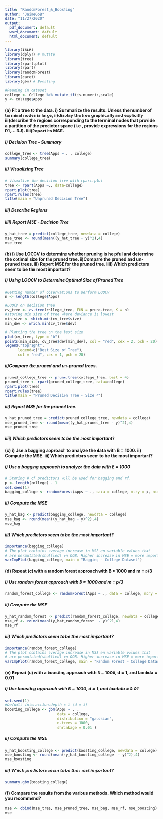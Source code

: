 ```yaml
---
title: "RandomForest_&_Boosting"
author: "JaimeGoB"
date: "11/27/2020"
output:
  pdf_document: default
  word_document: default
  html_document: default
---
```


```r
library(ISLR)
library(dplyr) # mutate
library(tree)
library(rpart.plot)
library(rpart)
library(randomForest)
library(caret)
library(gbm) # Boosting

```

```r
#Reading in dataset
college <- College %>% mutate_if(is.numeric,scale)
y <- college$Apps
```

#### (a) Fit a tree to the data. i) Summarize the results. Unless the number of terminal nodes is large, ii)display the tree graphically and explicitly iii)describe the regions corresponding to the terminal nodes that provide a partition of the predictor space (i.e., provide expressions for the regions R1,...,RJ). iiii)Report its MSE.

##### i) Decision Tree - Summary
```r
college_tree <- tree(Apps ~ . , college)
summary(college_tree)
```

##### ii) Visualizing Tree
```r
# Visualize the decision tree with rpart.plot
tree <- rpart(Apps ~., data=college)
rpart.plot(tree)
rpart.rules(tree)
title(main = "Unpruned Decision Tree")
```

##### iii) Describe Regions

##### iiii) Report MSE - Decision Tree
```r
y_hat_tree = predict(college_tree, newdata = college)
mse_tree <- round(mean((y_hat_tree - y)^2),4)
mse_tree
```
#### (b) i) Use LOOCV to determine whether pruning is helpful and determine the optimal size for the pruned tree. ii)Compare the pruned and un-pruned trees. iii) Report MSE for the pruned tree. iiii) Which predictors seem to be the most important?

##### i) Using LOOCV to Determine Optimal Size of Pruned Tree
```r
#Getting number of observations to perform LOOCV
n <- length(college$Apps)

#LOOCV on decision tree
cv_tree <- cv.tree(college_tree, FUN = prune.tree, K = n)
#storing min size of tree where deviance is lowest
min_size <- which.min(cv_tree$size)
min_dev <- which.min(cv_tree$dev)

# Plotting the tree on the best size
plot(cv_tree, type = "b")
points(min_size, cv_tree$dev[min_dev], col = "red", cex = 2, pch = 20)
legend("topright",
      legend=c("Best Size of Tree"),
      col = "red", cex = 1, pch = 20)
```

##### ii)Compare the pruned and un-pruned trees.
```r
pruned_college_tree <- prune.tree(college_tree, best = 4)
pruned_tree <- rpart(pruned_college_tree, data=college)
rpart.plot(tree)
rpart.rules(tree)
title(main = "Pruned Decision Tree - Size 4")
```

##### iii) Report MSE for the pruned tree.
```r
y_hat_pruned_tree = predict(pruned_college_tree, newdata = college)
mse_pruned_tree <- round(mean((y_hat_pruned_tree - y)^2),4)
mse_pruned_tree
```

##### iiii) Which predictors seem to be the most important?


#### (c) i) Use a bagging approach to analyze the data with B = 1000. ii) Compute the MSE. iii) Which predictors seem to be the most important?

##### i) Use a bagging approach to analyze the data with B = 1000
```r
# Storing # of predictors will be used for bagging and rf.
p <- length(college) - 1
set.seed(1)
bagging_college <- randomForest(Apps ~ ., data = college, mtry = p, ntree = 1000, importance = TRUE)
```

##### ii) Compute the MSE
```r
y_hat_bag <- predict(bagging_college, newdata = college)
mse_bag <- round(mean((y_hat_bag - y)^2),4)
mse_bag
```
##### iii) Which predictors seem to be the most important?
```r
importance(bagging_college)
# The plot contains average increase in MSE en variable values that 
# are permutated(shuffled) on OOB. Higher increase in MSE = more importance.
varImpPlot(bagging_college, main = "Bagging - College Dataset")
```


#### (d) Repeat (c) with a random forest approach with B = 1000 and m = p/3

##### i) Use random forest approach with B = 1000 and m = p/3
```r
random_forest_college <- randomForest(Apps ~ ., data = college, mtry = p / 3, ntree = 1000, importance = TRUE)
```

##### ii) Compute the MSE
```r
y_hat_random_forest <- predict(random_forest_college, newdata = college)
mse_rf <- round(mean((y_hat_random_forest  - y)^2),4)
mse_rf
```

##### iii) Which predictors seem to be the most important?
```r
importance(random_forest_college)
# The plot contains average increase in MSE en variable values that
# are permutated(shuffled) on OOB. Higher increase in MSE = more importance.
varImpPlot(random_forest_college, main = "Random Forest - College Dataset")
```

#### (e) Repeat (c) with a boosting approach with B = 1000, d = 1, and lambda = 0.01

##### i) Use boosting approach with B = 1000, d = 1, and lambda = 0.01
```r
set.seed(1)
#Defualt interaction.depth = 1 (d = 1)
boosting_college <- gbm(Apps ~ . , 
                        data = college, 
                        distribution = "gaussian",
                        n.trees = 1000,
                        shrinkage = 0.01 )
```

##### ii) Compute the MSE
```r
y_hat_boosting_college <- predict(boosting_college, newdata = college)
mse_boosting <- round(mean((y_hat_boosting_college  - y)^2),4)
mse_boosting
```
##### iii) Which predictors seem to be the most important?
```r
summary.gbm(boosting_college)
```

#### (f) Compare the results from the various methods. Which method would you recommend?

```r
mse <- cbind(mse_tree, mse_pruned_tree, mse_bag, mse_rf, mse_boosting)
mse
```

